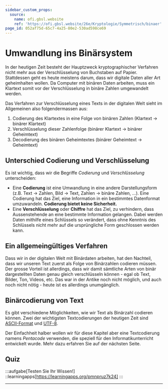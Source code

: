```yaml
---
sidebar_custom_props:
  source:
    name: ofi.gbsl.website
    ref: 'https://ofi.gbsl.website/26e/Kryptologie/Symmetrisch/binaer'
page_id: 052af75d-65c7-4a25-80e2-530ad598ce69
---
```



# Umwandlung ins Binärsystem
In der heutigen Zeit besteht der Hauptzweck kryptographischer Verfahren nicht mehr aus der Verschlüsselung von Buchstaben auf Papier. Stattdessen geht es heute meistens darum, dass wir digitale Daten aller Art geheimhalten wollen. Da Computer mit binären Daten arbeiten, muss ein Klartext somit vor der Verschlüsselung in binäre Zahlen umgewandelt werden.

Das Verfahren zur Verschlüsselung eines Texts in der digitalen Welt sieht im Allgemeinen also folgendermassen aus:
1. Codierung des Klartextes in eine Folge von binären Zahlen (Klartext → binärer Klartext)
2. Verschlüsselung dieser Zahlenfolge (binärer Klartext → binärer Geheimtext)
3. Decodierung des binären Geheimtextes (binärer Geheimtext → Geheimtext)

## Unterschied Codierung und Verschlüsselung
Es ist wichtig, dass wir die Begriffe _Codierung_ und _Verschlüsselung_ unterscheiden:
* Eine **Codierung** ist eine Umwandlung in eine andere Darstellungsform (z.B. Text → Zahlen, Bild → Text, Zahlen → binäre Zahlen, ...). Eine Codierung hat das Ziel, eine Information in ein bestimmtes Datenformat umzuwandeln. **Codierung bietet keine Sicherheit.**
* Eine **Verschlüsselung** oder **Chiffre** hat das Ziel, zu verhindern, dass Aussenstehende an eine bestimmte Information gelangen. Dabei werden Daten mithilfe eines Schlüssels so verändert, dass ohne Kenntnis des Schlüssels nicht mehr auf die ursprüngliche Form geschlossen werden kann.

## Ein allgemeingültiges Verfahren
Dass wir in der digitalen Welt mit Binärdaten arbeiten, hat den Nachteil, dass wir unseren Text zuerst als Folge von Binärzahlen codieren müssen. Der grosse Vorteil ist allerdings, dass wir damit sämtliche Arten von binär dargestellten Daten genau gleich verschlüsseln können - egal ob Text, Bilder, Ton, Videos, etc. Das war in der Antike noch nicht möglich, und auch noch nicht nötig - heute ist es allerdings unumgänglich.

## Binärcodierung von Text
Es gibt verschiedene Möglichkeiten, wie wir Text als Binärzahl codieren können. Zwei der wichtigsten Textcodierungen der heutigen Zeit sind [ASCII-Format](https://en.wikipedia.org/wiki/ASCII) und [UTF-8](https://de.wikipedia.org/wiki/UTF-8).

Der Einfachheit halber wollen wir für diese Kapitel aber eine Textcodierung namens _Pentacode_ verwenden, die speziell für den Informatikunterricht entwickelt wurde. Mehr dazu erfahren Sie auf der nächsten Seite.

## Quiz
:::aufgabe[Testen Sie Ihr Wissen!]
<TaskState id="3a48d3dc-7bc9-435f-9e03-13f46d1d9888" />
::learningapps[https://learningapps.org/pmnpruz7k24]
:::

---
